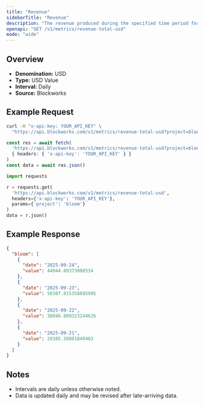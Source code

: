 ```yaml
---
title: "Revenue"
sidebarTitle: "Revenue"
description: "The revenue produced during the specified time period for given project."
openapi: "GET /v1/metrics/revenue-total-usd"
mode: "wide"
---
```


## Overview

- **Denomination:** USD
- **Type:** USD Value
- **Interval:** Daily
- **Source:** Blockworks

## Example Request

<CodeGroup>

```bash cURL
curl -H "x-api-key: YOUR_API_KEY" \
  "https://api.blockworks.com/v1/metrics/revenue-total-usd?project=bloom"
```

```typescript TypeScript
const res = await fetch(
  'https://api.blockworks.com/v1/metrics/revenue-total-usd?project=bloom',
  { headers: { 'x-api-key': 'YOUR_API_KEY' } }
)
const data = await res.json()
```

```python Python
import requests

r = requests.get(
  'https://api.blockworks.com/v1/metrics/revenue-total-usd',
  headers={'x-api-key': 'YOUR_API_KEY'},
  params={'project': 'bloom'}
)
data = r.json()
```

</CodeGroup>

## Example Response

```json
{
  "bloom": [
    {
      "date": "2025-09-24",
      "value": 44944.89373080534
    },
    {
      "date": "2025-09-23",
      "value": 50307.915358695995
    },
    {
      "date": "2025-09-22",
      "value": 38046.809323144626
    },
    {
      "date": "2025-09-21",
      "value": 29105.38801849403
    }
  ]
}
```

## Notes
- Intervals are daily unless otherwise noted.
- Data is updated daily and may be revised after late-arriving data.